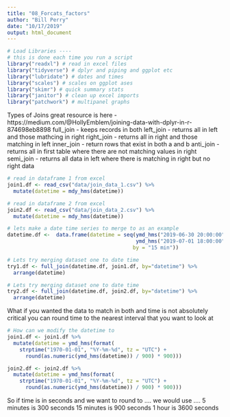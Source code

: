 ```yaml
---
title: "08_Forcats_factors"
author: "Bill Perry"
date: "10/17/2019"
output: html_document
---
```


```r
# Load Libraries ----
# this is done each time you run a script
library("readxl") # read in excel files
library("tidyverse") # dplyr and piping and ggplot etc
library("lubridate") # dates and times
library("scales") # scales on ggplot ases
library("skimr") # quick summary stats
library("janitor") # clean up excel imports
library("patchwork") # multipanel graphs


```

Types of Joins
great resource is here - https://medium.com/@HollyEmblem/joining-data-with-dplyr-in-r-874698eb8898
full_join - keeps records in both
left_join - returns all in left and those mathcing in right
right_join - returns all in right and those matching in left
inner_join - return rows that exist in both a and b
anti_join - returns all in first table where there are not matching values in right
semi_join - returns all data in left where there is matching in right but no right data

```r
# read in dataframe 1 from excel
join1.df <- read_csv("data/join_data_1.csv") %>%
  mutate(datetime = mdy_hms(datetime))
```


```r
# read in dataframe 2 from excel
join2.df <- read_csv("data/join_data_2.csv") %>%
  mutate(datetime = mdy_hms(datetime))
```


```r
# lets make a date time series to merge to as an example
datetime.df <-  data.frame(datetime = seq(ymd_hms("2019-06-30 20:00:00"),
                                          ymd_hms("2019-07-01 18:00:00"),  # now(tzone = "UTC"),
                                         by = "15 min"))

```


```r
# Lets try merging dataset one to date time
try1.df <- full_join(datetime.df, join1.df, by="datetime") %>% 
  arrange(datetime)

```



```r
# Lets try merging dataset one to date time
try2.df <- full_join(datetime.df, join2.df, by="datetime") %>% 
  arrange(datetime)
```


What if you wanted the data to match in both and time is not absolutely critical
you can round time to the nearest interval that you want to look at




```r
# How can we modify the datetime to 
join1.df <- join1.df %>% 
  mutate(datetime = ymd_hms(format(
    strptime("1970-01-01", "%Y-%m-%d", tz = "UTC") +
      round(as.numeric(ymd_hms(datetime)) / 900) * 900)))
```


```r
join2.df <- join2.df %>% 
  mutate(datetime = ymd_hms(format(
    strptime("1970-01-01", "%Y-%m-%d", tz = "UTC") +
      round(as.numeric(ymd_hms(datetime)) / 900) * 900)))
```

So if time is in seconds and we want to round to .... we would use ....
5 minutes is 300 seconds
15 minutes is 900 seconds
1 hour is 3600 seconds







<!-- Global site tag (gtag.js) - Google Analytics -->
<script async src="https://www.googletagmanager.com/gtag/js?id=UA-88373117-6"></script>
<script>
  window.dataLayer = window.dataLayer || [];
  function gtag(){dataLayer.push(arguments);}
  gtag('js', new Date());

  gtag('config', 'UA-88373117-6');
</script>
